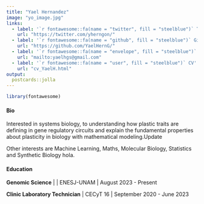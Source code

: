 ```yaml
---
title: "Yael Hernandez"
image: "yo_image.jpg"
links:
  - label: '`r fontawesome::fa(name = "twitter", fill = "steelblue")` Twitter'
    url: "https://twitter.com/yherngon/"
  - label: '`r fontawesome::fa(name = "github", fill = "steelblue")` Github'
    url: "https://github.com/YaelHernG/"
  - label: '`r fontawesome::fa(name = "envelope", fill = "steelblue")` Mail'
    url: "mailto:yaelhgs@gmail.com"
  - label: '`r fontawesome::fa(name = "user", fill = "steelblue")` CV'
    url: "cv_YaelH.html"
output:
  postcards::jolla
---
```


```r
library(fontawesome)
```

#### **Bio**

Interested in systems biology, to understanding how plastic traits are defining in gene regulatory circuits and explain the fundamental properties about plasticity in biology with mathematical modeling.Update

Other interests are Machine Learning, Maths, Molecular Biology, Statistics and Synthetic Biology hola.

#### **Education**

**Genomic Science** \| \| ENESJ-UNAM \| August 2023 - Present

**Clinic Laboratory Technician** \| CECyT 16 \| September 2020 - June 2023
